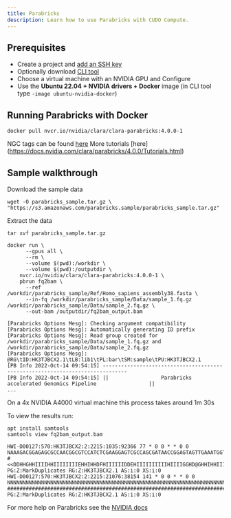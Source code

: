 ```yaml
---
title: Parabricks
description: Learn how to use Parabricks with CUDO Compute.
---
```


## Prerequisites

- Create a project and [add an SSH key](/docs/tutorials/how-to-generate-ssh-keys)
- Optionally download [CLI tool](/cli-tool)
- Choose a virtual machine with an NVIDIA GPU and Configure
- Use the **Ubuntu 22.04 + NVIDIA drivers + Docker** image (in CLI tool type `-image ubuntu-nvidia-docker`)

## Running Parabricks with Docker

```shell
docker pull nvcr.io/nvidia/clara/clara-parabricks:4.0.0-1
```

NGC tags can be found [here](https://catalog.ngc.nvidia.com/orgs/nvidia/teams/clara/containers/clara-parabricks/tags)
More tutorials [here] (https://docs.nvidia.com/clara/parabricks/4.0.0/Tutorials.html)

## Sample walkthrough

Download the sample data

```shell
wget -O parabricks_sample.tar.gz \
"https://s3.amazonaws.com/parabricks.sample/parabricks_sample.tar.gz"
```

Extract the data

```shell
tar xvf parabricks_sample.tar.gz
```

```shell
docker run \
      --gpus all \
      --rm \
      --volume $(pwd):/workdir \
      --volume $(pwd):/outputdir \
    nvcr.io/nvidia/clara/clara-parabricks:4.0.0-1 \
    pbrun fq2bam \
      --ref /workdir/parabricks_sample/Ref/Homo_sapiens_assembly38.fasta \
      --in-fq /workdir/parabricks_sample/Data/sample_1.fq.gz /workdir/parabricks_sample/Data/sample_2.fq.gz \
      --out-bam /outputdir/fq2bam_output.bam
```

```
[Parabricks Options Mesg]: Checking argument compatibility
[Parabricks Options Mesg]: Automatically generating ID prefix
[Parabricks Options Mesg]: Read group created for /workdir/parabricks_sample/Data/sample_1.fq.gz and
/workdir/parabricks_sample/Data/sample_2.fq.gz
[Parabricks Options Mesg]: @RG\tID:HK3TJBCX2.1\tLB:lib1\tPL:bar\tSM:sample\tPU:HK3TJBCX2.1
[PB Info 2022-Oct-14 09:54:15] ------------------------------------------------------------------------------
[PB Info 2022-Oct-14 09:54:15] ||                 Parabricks accelerated Genomics Pipeline                 ||
...
```

On a 4x NVIDIA A4000 virtual machine this process takes around 1m 30s

To view the results run:

```shell
apt install samtools
samtools view fq2bam_output.bam
```

```
HWI-D00127:570:HK3TJBCX2:2:2215:1035:92366 77 * 0 0 * * 0 0 NAAAGACGGAGAGCGCCAACGGCGTCCATCTCGAAGGAGTCGCCAGCGATAACCGGAGTAGTTGAAATGGTAATAAGACGACCAATCTGACCAGCAAGGAAGCCAAGATGGGAAA #<<DDHHGHHIIIIHHIIIIIIIIEHHIHHDFHIIIIIIDDEHIIIIIIIIIIHIIIIGGHD@GHHIHHIIIIIIIIIIHHHHIIHHHGHIIIHHIIIHIIHIIIIIIGIIHIII PG:Z:MarkDuplicates RG:Z:HK3TJBCX2.1 AS:i:0 XS:i:0
HWI-D00127:570:HK3TJBCX2:2:2215:21076:38154 141 * 0 0 * * 0 0 NNNNNNNNNNNNNNNNNNNNNNNNNNNNNNNNNNNNNNNNNNNNNNNNNNNNNNNNNNNNNNNNNNNNNNNNNNNNNNNNNNNNNNNNNNNNNNNNNNNNNNNNNNNNNNNNNNN ################################################################################################################### PG:Z:MarkDuplicates RG:Z:HK3TJBCX2.1 AS:i:0 XS:i:0
```

For more help on Parabricks see the [NVIDIA docs](https://docs.nvidia.com/clara/parabricks/4.0.0/GettingStarted.html#from-the-command-line)


